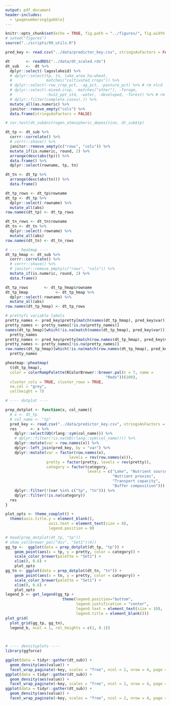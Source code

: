 ```yaml
---
output: pdf_document
header-includes: 
  - \pagenumbering{gobble}
---
```


```r
knitr::opts_chunk$set(echo = TRUE, fig.path = "../figures/", fig.width = 6.5, fig.height = 4.5)
# setwd("figures")
source("../scripts/99_utils.R")
```

```r
pred_key <- read.csv("../data/predictor_key.csv", stringsAsFactors = FALSE)

dt       <- readRDS("../data/dt_scaled.rds")
dt_sub   <-  dt %>% 
  dplyr::select(-lagoslakeid) %>%
  # dplyr::select(tp, tn, lake_area_ha:wheat, 
  #               matches("cultivated_crops")) %>%
  # dplyr::select(-row_crop_pct, -ag_pct, -pasture_pct) %>% # rm nlcd
  # dplyr::select(-mixed.crop, -matches("other"), -forage, 
  #               -hu12_ppt_std, -water, -developed, -forest) %>% # rm junk
  # dplyr::filter(complete.cases(.)) %>%
  mutate_all(as.numeric) %>%
  janitor::remove_empty("cols") %>%
  data.frame(stringsAsFactors = FALSE)

# cor.test(dt_sub$nitrogen_atmospheric_deposition, dt_sub$tp)

dt_tp <- dt_sub %>%
  corrr::correlate() %>%
  # corrr::shave() %>%
  janitor::remove_empty(c("rows", "cols")) %>%
  mutate_if(is.numeric, round, 2) %>%
  arrange(desc(abs(tp))) %>%
  data.frame() %>%
  dplyr::select(rowname, tp, tn)

dt_tn <- dt_tp %>% 
  arrange(desc(abs(tn))) %>% 
  data.frame()

dt_tp_rows <- dt_tp$rowname
dt_tp <- dt_tp %>%
  dplyr::select(-rowname) %>%
  mutate_all(abs)
row.names(dt_tp) <- dt_tp_rows

dt_tn_rows <- dt_tn$rowname
dt_tn <- dt_tn %>%
  dplyr::select(-rowname) %>%
  mutate_all(abs)
row.names(dt_tn) <- dt_tn_rows

# ---- heatmap ----
dt_tp_hmap <- dt_sub %>%
  corrr::correlate() %>%
  # corrr::shave() %>%
  # janitor::remove_empty(c("rows", "cols")) %>%
  mutate_if(is.numeric, round, 2) %>%
  data.frame()

dt_tp_rows       <- dt_tp_hmap$rowname
dt_tp_hmap            <- dt_tp_hmap %>%
  dplyr::select(-rowname) %>%
  mutate_all(abs)
row.names(dt_tp_hmap) <- dt_tp_rows

# prettyfi variable labels
pretty_names <- pred_key$pretty[match(names(dt_tp_hmap), pred_key$var)] 
pretty_names <- pretty_names[!is.na(pretty_names)]
names(dt_tp_hmap)[which(!is.na(match(names(dt_tp_hmap), pred_key$var)))] <- 
  pretty_names
pretty_names <- pred_key$pretty[match(row.names(dt_tp_hmap), pred_key$var)] 
pretty_names <- pretty_names[!is.na(pretty_names)]
row.names(dt_tp_hmap)[which(!is.na(match(row.names(dt_tp_hmap), pred_key$var)))] <- 
  pretty_names

pheatmap::pheatmap(
  t(dt_tp_hmap),
  color = colorRampPalette(RColorBrewer::brewer.pal(n = 7, name =
                                            "Reds"))(100),
  cluster_cols = TRUE, cluster_rows = TRUE,
  na.col = "grey",
  cellheight = 7)
```

\pagebreak
```r
# ---- dotplot ----

prep_dotplot <- function(x, col_name){
  # x <- dt_tp
  # col_name <- "tp"
  pred_key <- read.csv("../data/predictor_key.csv", stringsAsFactors = FALSE)
  res      <- x %>%
    dplyr::select(UQ(rlang::sym(col_name))) %>%
    # dplyr::filter(!is.na(UQ(rlang::sym(col_name)))) %>%
    dplyr::mutate(var = row.names(x)) %>%
    dplyr::left_join(pred_key, by = "var") %>%
    dplyr::mutate(var = factor(row.names(x), 
                            levels = rev(row.names(x))), 
                  pretty = factor(pretty, levels = rev(pretty)),
                  category = factor(category, 
                                    levels = c("Lake", "Nutrient sources",
                                               "Nutrient proxies",
                                               "Transport capacity", 
                                               "Buffer composition"))) %>%
    dplyr::filter(!(var %in% c("tp", "tn"))) %>%
    dplyr::filter(!is.na(category))
  res
}

plot_opts <- theme_cowplot() +
  theme(axis.title.y = element_blank(), 
                   axis.text = element_text(size = 8), 
                   legend.position = 0)

# head(prep_dotplot(dt_tp, "tp"))
# show_col(brewer_pal("div", "Set1")(4))                   
gg_tp <-  ggplot(data = prep_dotplot(dt_tp, "tp")) + 
    geom_point(aes(x = tp, y = pretty, color = category)) + 
    scale_color_brewer(palette = "Set1") +
    xlim(0, 0.6) +
    plot_opts
gg_tn <- ggplot(data = prep_dotplot(dt_tn, "tn")) + 
    geom_point(aes(x = tn, y = pretty, color = category)) +
    scale_color_brewer(palette = "Set1") +
    xlim(0, 0.6) +
    plot_opts
legend_b <- get_legend(gg_tp + 
                         theme(legend.position="bottom", 
                               legend.justification = "center", 
                               legend.text = element_text(size = 10), 
                               legend.title = element_blank()))
plot_grid(
  plot_grid(gg_tp, gg_tn), 
  legend_b, ncol = 1, rel_heights = c(1, 0.1))

 
```

\pagebreak
```r
# ---- densityplots ----
library(ggforce)

ggplot(data = tidyr::gather(dt_sub)) +
  geom_density(aes(value)) +
  facet_wrap_paginate(~key, scales = "free", ncol = 2, nrow = 4, page = 1)
ggplot(data = tidyr::gather(dt_sub)) +
  geom_density(aes(value)) +
  facet_wrap_paginate(~key, scales = "free", ncol = 2, nrow = 4, page = 2)
ggplot(data = tidyr::gather(dt_sub)) +
  geom_density(aes(value)) +
  facet_wrap_paginate(~key, scales = "free", ncol = 2, nrow = 4, page = 3)

```
